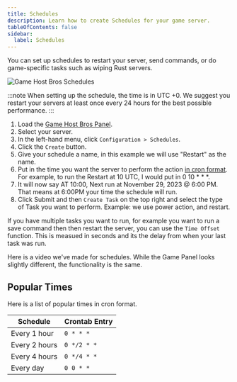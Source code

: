 ```yaml
---
title: Schedules
description: Learn how to create Schedules for your game server.
tableOfContents: false
sidebar:
  label: Schedules
---
```


You can set up schedules to restart your server, send commands, or do game-specific tasks such as wiping Rust servers.

![Game Host Bros Schedules](../../../assets/guide-images/schedules.png)

:::note
When setting up the schedule, the time is in UTC +0. We suggest you restart your servers at least once every 24 hours for the best possible performance.
:::

1. Load the [Game Host Bros Panel](https://panel.gamehostbros.com/).
2. Select your server.
3. In the left-hand menu, click `Configuration > Schedules`.
4. Click the `Create` button.
5. Give your schedule a name, in this example we will use "Restart" as the name.
6. Put in the time you want the server to perform the action [in cron format](https://crontab.guru/). For example, to run the Restart at 10 UTC, I would put in 0 10 * * *.
7. It will now say AT 10:00, Next run at November 29, 2023 @ 6:00 PM. That means at 6:00PM your time the schedule will run.
8. Click Submit and then `Create Task` on the top right and select the type of Task you want to perform. Example: we use power action, and restart.

If you have multiple tasks you want to run, for example you want to run a save command then then restart the server, you can use the `Time Offset` function. This is measued in seconds and its the delay from when your last task was run.

Here is a video we've made for schedules. While the Game Panel looks slightly different, the functionality is the same.

<YouTube id="MyIA9kse-Ec" />

## Popular Times

Here is a list of popular times in cron format.

| Schedule         | Crontab Entry         |
|------------------|-----------------------|
| Every 1 hour     | `0 * * *`           |
| Every 2 hours    | `0 */2 * *`         |
| Every 4 hours    | `0 */4 * *`         |
| Every day        | `0 0 * *`           |
